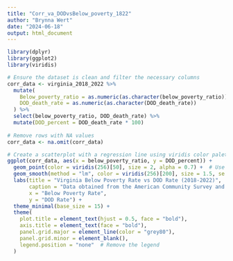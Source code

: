 ```yaml
---
title: "Corr_va_DODvsBelow_poverty_1822"
author: "Brynna Wert"
date: "2024-06-18"
output: html_document
---
```


```r
library(dplyr)
library(ggplot2)
library(viridis)
```

```R
# Ensure the dataset is clean and filter the necessary columns
corr_data <- virginia_2018_2022 %>%
  mutate(
    Below_poverty_ratio = as.numeric(as.character(below_poverty_ratio)),
    DOD_death_rate = as.numeric(as.character(DOD_death_rate))
  ) %>%
  select(below_poverty_ratio, DOD_death_rate) %>%
  mutate(DOD_percent = DOD_death_rate * 100)
 
# Remove rows with NA values
corr_data <- na.omit(corr_data)
```

```R
# Create a scatterplot with a regression line using viridis color palette
ggplot(corr_data, aes(x = below_poverty_ratio, y = DOD_percent)) +
  geom_point(color = viridis(256)[50], size = 2, alpha = 0.7) +  # Use a consistent viridis color for points with transparency
  geom_smooth(method = "lm", color = viridis(256)[200], size = 1.5, se = FALSE) +  # Add a prominent regression line
  labs(title = "Virginia Below Poverty Rate vs DOD Rate (2018-2022)",
       caption = "Data obtained from the American Community Survey and National Center for Health Statistics (CDC)",
       x = "Below Poverty Rate",
       y = "DOD Rate") +
  theme_minimal(base_size = 15) +
  theme(
    plot.title = element_text(hjust = 0.5, face = "bold"),
    axis.title = element_text(face = "bold"),
    panel.grid.major = element_line(color = "grey80"),
    panel.grid.minor = element_blank(),
    legend.position = "none"  # Remove the legend
  )
```